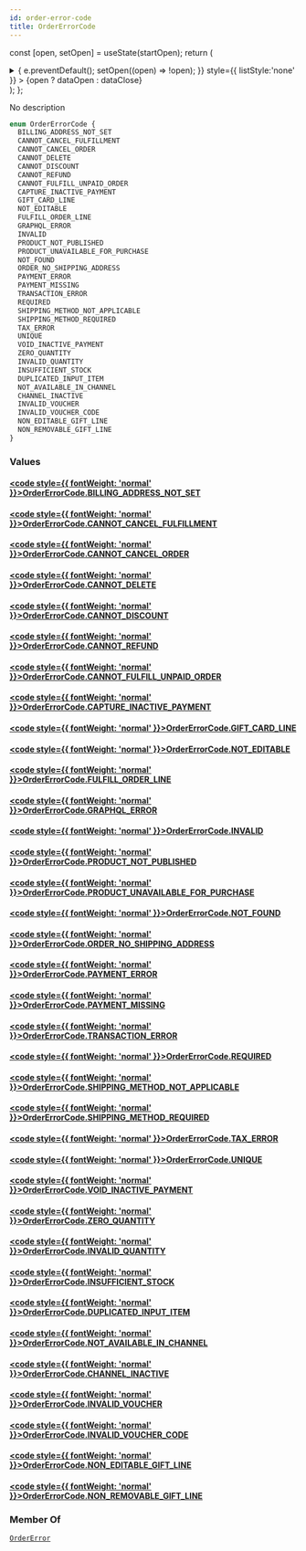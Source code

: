 ```yaml
---
id: order-error-code
title: OrderErrorCode
---
```






const [open, setOpen] = useState(startOpen);
return (
<details {...(open ? { open: true } : {})} className="details" style={{ border:'none', boxShadow:'none', background:'var(--ifm-background-color)' }}>
<summary
onClick={(e) => {
e.preventDefault();
setOpen((open) => !open);
}}
style={{ listStyle:'none' }} >
{open ? dataOpen : dataClose}
</summary>
{open && children}
</details>
);
};

No description

```graphql
enum OrderErrorCode {
  BILLING_ADDRESS_NOT_SET
  CANNOT_CANCEL_FULFILLMENT
  CANNOT_CANCEL_ORDER
  CANNOT_DELETE
  CANNOT_DISCOUNT
  CANNOT_REFUND
  CANNOT_FULFILL_UNPAID_ORDER
  CAPTURE_INACTIVE_PAYMENT
  GIFT_CARD_LINE
  NOT_EDITABLE
  FULFILL_ORDER_LINE
  GRAPHQL_ERROR
  INVALID
  PRODUCT_NOT_PUBLISHED
  PRODUCT_UNAVAILABLE_FOR_PURCHASE
  NOT_FOUND
  ORDER_NO_SHIPPING_ADDRESS
  PAYMENT_ERROR
  PAYMENT_MISSING
  TRANSACTION_ERROR
  REQUIRED
  SHIPPING_METHOD_NOT_APPLICABLE
  SHIPPING_METHOD_REQUIRED
  TAX_ERROR
  UNIQUE
  VOID_INACTIVE_PAYMENT
  ZERO_QUANTITY
  INVALID_QUANTITY
  INSUFFICIENT_STOCK
  DUPLICATED_INPUT_ITEM
  NOT_AVAILABLE_IN_CHANNEL
  CHANNEL_INACTIVE
  INVALID_VOUCHER
  INVALID_VOUCHER_CODE
  NON_EDITABLE_GIFT_LINE
  NON_REMOVABLE_GIFT_LINE
}
```

### Values

#### [<code style={{ fontWeight: 'normal' }}>OrderErrorCode.<b>BILLING_ADDRESS_NOT_SET</b></code>](#)

#### [<code style={{ fontWeight: 'normal' }}>OrderErrorCode.<b>CANNOT_CANCEL_FULFILLMENT</b></code>](#)

#### [<code style={{ fontWeight: 'normal' }}>OrderErrorCode.<b>CANNOT_CANCEL_ORDER</b></code>](#)

#### [<code style={{ fontWeight: 'normal' }}>OrderErrorCode.<b>CANNOT_DELETE</b></code>](#)

#### [<code style={{ fontWeight: 'normal' }}>OrderErrorCode.<b>CANNOT_DISCOUNT</b></code>](#)

#### [<code style={{ fontWeight: 'normal' }}>OrderErrorCode.<b>CANNOT_REFUND</b></code>](#)

#### [<code style={{ fontWeight: 'normal' }}>OrderErrorCode.<b>CANNOT_FULFILL_UNPAID_ORDER</b></code>](#)

#### [<code style={{ fontWeight: 'normal' }}>OrderErrorCode.<b>CAPTURE_INACTIVE_PAYMENT</b></code>](#)

#### [<code style={{ fontWeight: 'normal' }}>OrderErrorCode.<b>GIFT_CARD_LINE</b></code>](#)

#### [<code style={{ fontWeight: 'normal' }}>OrderErrorCode.<b>NOT_EDITABLE</b></code>](#)

#### [<code style={{ fontWeight: 'normal' }}>OrderErrorCode.<b>FULFILL_ORDER_LINE</b></code>](#)

#### [<code style={{ fontWeight: 'normal' }}>OrderErrorCode.<b>GRAPHQL_ERROR</b></code>](#)

#### [<code style={{ fontWeight: 'normal' }}>OrderErrorCode.<b>INVALID</b></code>](#)

#### [<code style={{ fontWeight: 'normal' }}>OrderErrorCode.<b>PRODUCT_NOT_PUBLISHED</b></code>](#)

#### [<code style={{ fontWeight: 'normal' }}>OrderErrorCode.<b>PRODUCT_UNAVAILABLE_FOR_PURCHASE</b></code>](#)

#### [<code style={{ fontWeight: 'normal' }}>OrderErrorCode.<b>NOT_FOUND</b></code>](#)

#### [<code style={{ fontWeight: 'normal' }}>OrderErrorCode.<b>ORDER_NO_SHIPPING_ADDRESS</b></code>](#)

#### [<code style={{ fontWeight: 'normal' }}>OrderErrorCode.<b>PAYMENT_ERROR</b></code>](#)

#### [<code style={{ fontWeight: 'normal' }}>OrderErrorCode.<b>PAYMENT_MISSING</b></code>](#)

#### [<code style={{ fontWeight: 'normal' }}>OrderErrorCode.<b>TRANSACTION_ERROR</b></code>](#)

#### [<code style={{ fontWeight: 'normal' }}>OrderErrorCode.<b>REQUIRED</b></code>](#)

#### [<code style={{ fontWeight: 'normal' }}>OrderErrorCode.<b>SHIPPING_METHOD_NOT_APPLICABLE</b></code>](#)

#### [<code style={{ fontWeight: 'normal' }}>OrderErrorCode.<b>SHIPPING_METHOD_REQUIRED</b></code>](#)

#### [<code style={{ fontWeight: 'normal' }}>OrderErrorCode.<b>TAX_ERROR</b></code>](#)

#### [<code style={{ fontWeight: 'normal' }}>OrderErrorCode.<b>UNIQUE</b></code>](#)

#### [<code style={{ fontWeight: 'normal' }}>OrderErrorCode.<b>VOID_INACTIVE_PAYMENT</b></code>](#)

#### [<code style={{ fontWeight: 'normal' }}>OrderErrorCode.<b>ZERO_QUANTITY</b></code>](#)

#### [<code style={{ fontWeight: 'normal' }}>OrderErrorCode.<b>INVALID_QUANTITY</b></code>](#)

#### [<code style={{ fontWeight: 'normal' }}>OrderErrorCode.<b>INSUFFICIENT_STOCK</b></code>](#)

#### [<code style={{ fontWeight: 'normal' }}>OrderErrorCode.<b>DUPLICATED_INPUT_ITEM</b></code>](#)

#### [<code style={{ fontWeight: 'normal' }}>OrderErrorCode.<b>NOT_AVAILABLE_IN_CHANNEL</b></code>](#)

#### [<code style={{ fontWeight: 'normal' }}>OrderErrorCode.<b>CHANNEL_INACTIVE</b></code>](#)

#### [<code style={{ fontWeight: 'normal' }}>OrderErrorCode.<b>INVALID_VOUCHER</b></code>](#)

#### [<code style={{ fontWeight: 'normal' }}>OrderErrorCode.<b>INVALID_VOUCHER_CODE</b></code>](#)

#### [<code style={{ fontWeight: 'normal' }}>OrderErrorCode.<b>NON_EDITABLE_GIFT_LINE</b></code>](#)

#### [<code style={{ fontWeight: 'normal' }}>OrderErrorCode.<b>NON_REMOVABLE_GIFT_LINE</b></code>](#)

### Member Of

[`OrderError`](../../../api-reference/orders/objects/order-error.mdx) <Badge class="badge badge--secondary" text="object"/>
